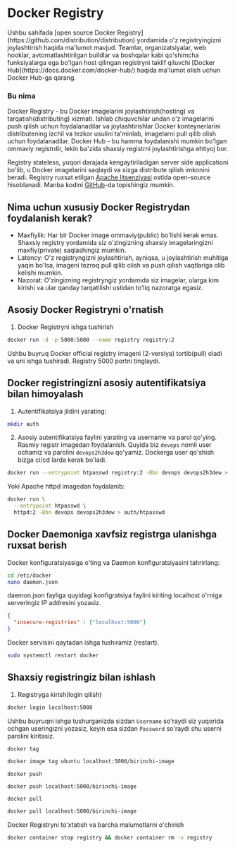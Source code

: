
# Docker Registry

<Callout type="info" emoji="">
Ushbu sahifada [open source Docker Registry](https://github.com/distribution/distribution) yordamida o'z registryingizni joylashtirish haqida ma'lumot mavjud. Teamlar, organizatsiyalar, web hooklar, avtomatlashtirilgan buildlar va boshqalar kabi qo'shimcha funksiyalarga ega bo'lgan host qilingan registryni taklif qiluvchi [Docker Hub](https://docs.docker.com/docker-hub/) haqida ma'lumot olish uchun Docker Hub-ga qarang.
</Callout>

### Bu nima
Docker Registry - bu Docker imagelarini joylashtirish(hosting) va tarqatish(distributing) xizmati. Ishlab chiquvchilar undan o'z imagelarini push qilish uchun foydalanadilar va joylashtirishlar Docker konteynerlarini distributening izchil va tezkor usulini ta'minlab, imagelarni pull qilib olish uchun foydalanadilar. Docker Hub - bu hamma foydalanishi mumkin bo'lgan ommaviy registrdir, lekin ba'zida shaxsiy registrni joylashtirishga ehtiyoj bor.

Registry stateless, yuqori darajada kengaytiriladigan server side applicationi bo'lib, u Docker imagelarini saqlaydi va sizga distribute qilish imkonini beradi. Registry ruxsat etilgan [Apache litsenziyasi](https://en.wikipedia.org/wiki/Apache_License) ostida open-source hisoblanadi. Manba kodini [GitHub](https://github.com/distribution/distribution)-da topishingiz mumkin.

## Nima uchun xususiy Docker Registrydan foydalanish kerak?

* Maxfiylik: Har bir Docker image ommaviy(public) bo'lishi kerak emas. Shaxsiy registry yordamida siz o'zingizning shaxsiy imagelaringizni maxfiy(private) saqlashingiz mumkin.
* Latency: O'z registryngizni joylashtirish, ayniqsa, u joylashtirish muhitiga yaqin bo'lsa, imageni tezroq pull qilib olish va push qilish vaqtlariga olib kelishi mumkin.
* Nazorat: O'zingizning registryngiz yordamida siz imagelar, ularga kim kirishi va ular qanday tarqatilishi ustidan to'liq nazoratga egasiz.

## Asosiy Docker Registryni o'rnatish

1. Docker Registryni ishga tushirish

```bash
docker run -d -p 5000:5000 --name registry registry:2
```
Ushbu buyruq Docker official registry imageni (2-versiya) tortib(pull) oladi va uni ishga tushiradi. Registry 5000 portni tinglaydi.

## Docker registringizni asosiy autentifikatsiya bilan himoyalash

1. Autentifikatsiya jildini yarating:

```bash
mkdir auth
```

2.  Asosiy autentifikatsiya faylini yarating va username va parol qo'ying. Rasmiy registr imagedan foydalanish. Quyida biz `devops` nomli user ochamiz va parolini `devops2h3dew` qo'yamiz. Dockerga user qo'shish bizga ci/cd larda kerak bo'ladi.

```bash
docker run --entrypoint htpasswd registry:2 -Bbn devops devops2h3dew > auth/htpasswd
```

Yoki Apache httpd imagedan foydalanib:

```bash
docker run \
  --entrypoint htpasswd \
  httpd:2 -Bbn devops devops2h3dew > auth/htpasswd
```

## Docker Daemoniga xavfsiz registrga ulanishga ruxsat berish

Docker konfiguratsiyasiga o'ting va Daemon konfiguratsiyasini tahrirlang:

```bash
cd /etc/docker
nano daemon.json
```
daemon.json fayliga quyidagi konfigratsiya faylini kiriting localhost o'rniga serveringiz IP addresini yozasiz.

```json
{
  "insecure-registries" : ["localhost:5000"]
}
```

Docker servisini qaytadan ishga tushiramiz (restart).

```bash
sudo systemctl restart docker
```

## Shaxsiy registringiz bilan ishlash


1. Registryga kirish(login qilish)

```bash
docker login localhost:5000
```
Ushbu buyruqni ishga tushurganizda sizdan `Username` so'raydi siz yuqorida ochgan useringizni yozasiz, keyin esa sizdan `Password` so'raydi shu userni parolini kiritasiz.

`docker tag`

```bash
docker image tag ubuntu localhost:5000/birinchi-image
```

`docker push`

```bash
docker push localhost:5000/birinchi-image
```

`docker pull`

```bash
docker pull localhost:5000/birinchi-image
```
Docker Registryni to'xtatish va barcha malumotlarni o'chirish

```bash
docker container stop registry && docker container rm -v registry
```

